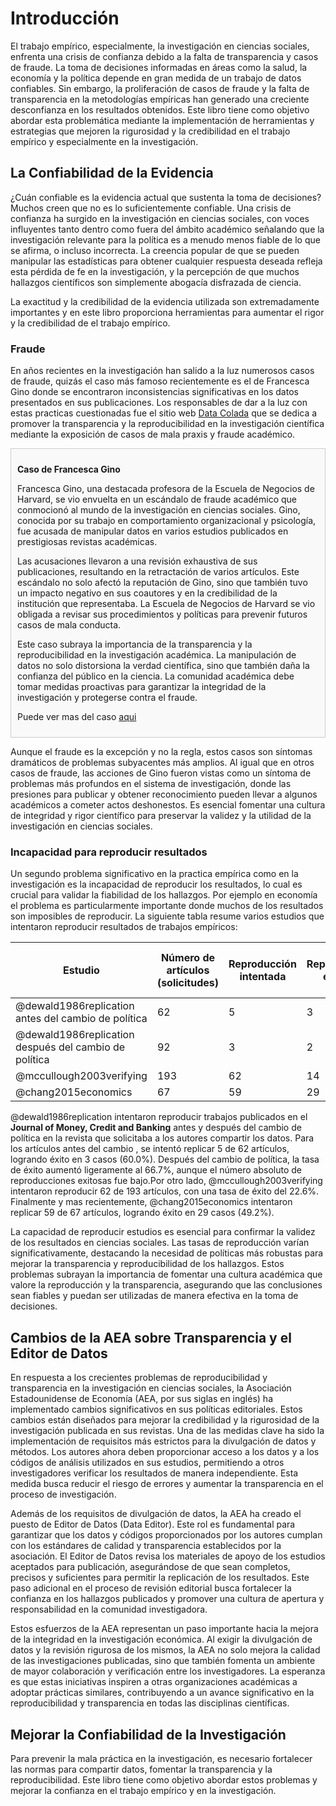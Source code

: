 # Introducción {#intro}


El trabajo empírico, especialmente, la investigación en ciencias sociales, enfrenta una crisis de confianza debido a la falta de transparencia y casos de fraude. La toma de decisiones informadas en áreas como la salud, la economía y la política depende en gran medida de un trabajo de datos confiables. Sin embargo, la proliferación de casos de fraude y la falta de transparencia en la metodologías empíricas han generado una creciente desconfianza en los resultados obtenidos. Este libro tiene como objetivo abordar esta problemática mediante la implementación de herramientas y estrategias que mejoren la rigurosidad y la credibilidad en el trabajo empírico y especialmente en la investigación.


## La Confiabilidad de la Evidencia

¿Cuán confiable es la evidencia actual que sustenta la toma de decisiones? Muchos creen que no es lo suficientemente confiable. Una crisis de confianza ha surgido en la investigación en ciencias sociales, con voces influyentes tanto dentro como fuera del ámbito académico señalando que la investigación relevante para la política es a menudo menos fiable de lo que se afirma, o incluso incorrecta. La creencia popular de que se pueden manipular las estadísticas para obtener cualquier respuesta deseada refleja esta pérdida de fe en la investigación, y la percepción de que muchos hallazgos científicos son simplemente abogacía disfrazada de ciencia.


La exactitud y la credibilidad de la evidencia utilizada son extremadamente importantes y en este libro proporciona herramientas para aumentar el rigor y la credibilidad de el trabajo empírico. 

### Fraude 

En años recientes en la investigación han salido a la luz numerosos casos de fraude, quizás el caso más famoso recientemente es el de Francesca Gino donde se encontraron inconsistencias significativas en los datos presentados en sus publicaciones. Los responsables de dar a la luz con estas practicas cuestionadas fue  el sitio web  [Data Colada](https://datacolada.org/) que se dedica a promover la transparencia y la reproducibilidad en la investigación científica mediante la exposición de casos de mala praxis y fraude académico. 

<div style="border: 1px solid #ccc; padding: 10px; background-color: #f9f9f9;">

<b>Caso de Francesca Gino</b>

Francesca Gino, una destacada profesora de la Escuela de Negocios de Harvard, se vio envuelta en un escándalo de fraude académico que conmocionó al mundo de la investigación en ciencias sociales. Gino, conocida por su trabajo en comportamiento organizacional y psicología, fue acusada de manipular datos en varios estudios publicados en prestigiosas revistas académicas. 

Las acusaciones llevaron a una revisión exhaustiva de sus publicaciones, resultando en la retractación de varios artículos. Este escándalo no solo afectó la reputación de Gino, sino que también tuvo un impacto negativo en sus coautores y en la credibilidad de la institución que representaba. La Escuela de Negocios de Harvard se vio obligada a revisar sus procedimientos y políticas para prevenir futuros casos de mala conducta.

Este caso subraya la importancia de la transparencia y la reproducibilidad en la investigación académica. La manipulación de datos no solo distorsiona la verdad científica, sino que también daña la confianza del público en la ciencia. La comunidad académica debe tomar medidas proactivas para garantizar la integridad de la investigación y protegerse contra el fraude.

Puede ver mas del caso [aqui](https://datacolada.org/109)


</div>

Aunque el fraude es la excepción y no la regla, estos casos son síntomas dramáticos de problemas subyacentes más amplios. Al igual que en otros casos de fraude, las acciones de Gino fueron vistas como un síntoma de problemas más profundos en el sistema de investigación, donde las presiones para publicar y obtener reconocimiento pueden llevar a algunos académicos a cometer actos deshonestos. Es esencial fomentar una cultura de integridad y rigor científico para preservar la validez y la utilidad de la investigación en ciencias sociales.



### Incapacidad para reproducir resultados

Un segundo problema significativo en la practica empírica como en la investigación es la incapacidad de reproducir los resultados, lo cual es crucial para validar la fiabilidad de los hallazgos. Por ejemplo en economía el problema es particularmente importante donde muchos de los resultados son imposibles de reproducir. La siguiente tabla resume varios estudios que intentaron reproducir resultados de trabajos empíricos:

| Estudio | Número de artículos (solicitudes) | Reproducción intentada | Reproducción exitosa | Tasa de reproducción | Tasa de reproducción por artículo empírico |
|---------|-----------------------------------|------------------------|----------------------|----------------------|--------------------------------------------|
| @dewald1986replication antes del cambio de política | 62 | 5 | 3 | 60.0% | 4.8% |
| @dewald1986replication después del cambio de política | 92 | 3 | 2 | 66.7% | 2.2% |
| @mccullough2003verifying | 193 | 62 | 14 | 22.6% | 7.3% |
| @chang2015economics | 67 | 59 | 29 | 49.2% | 43.3% |


@dewald1986replication intentaron reproducir trabajos publicados en el **Journal of Money, Credit and Banking** antes y después del cambio de política en la revista que solicitaba a los autores compartir los datos. Para los artículos antes del cambio , se intentó replicar 5 de 62 artículos, logrando éxito en 3 casos (60.0%). Después del cambio de política, la tasa de éxito aumentó ligeramente al 66.7%, aunque el número absoluto de reproducciones exitosas fue bajo.Por otro lado, @mccullough2003verifying intentaron reproducir 62 de 193 artículos, con una tasa de éxito del 22.6%. Finalmente y mas recientemente, @chang2015economics intentaron replicar 59 de 67 artículos, logrando éxito en 29 casos (49.2%). 

La capacidad de reproducir estudios es esencial para confirmar la validez de los resultados en ciencias sociales. Las tasas de reproducción varían significativamente, destacando la necesidad de políticas más robustas para mejorar la transparencia y reproducibilidad de los hallazgos. Estos problemas subrayan la importancia de fomentar una cultura académica que valore la reproducción y la transparencia, asegurando que las conclusiones  sean fiables y puedan ser utilizadas de manera efectiva en la toma de decisiones.




## Cambios de la AEA sobre Transparencia y el Editor de Datos

En respuesta a los crecientes problemas de reproducibilidad y transparencia en la investigación en ciencias sociales, la Asociación Estadounidense de Economía (AEA, por sus siglas en inglés) ha implementado cambios significativos en sus políticas editoriales. Estos cambios están diseñados para mejorar la credibilidad y la rigurosidad de la investigación publicada en sus revistas. Una de las medidas clave ha sido la implementación de requisitos más estrictos para la divulgación de datos y métodos. Los autores ahora deben proporcionar acceso a los datos y a los códigos de análisis utilizados en sus estudios, permitiendo a otros investigadores verificar los resultados de manera independiente. Esta medida busca reducir el riesgo de errores y aumentar la transparencia en el proceso de investigación.

Además de los requisitos de divulgación de datos, la AEA ha creado el puesto de Editor de Datos (Data Editor). Este rol es fundamental para garantizar que los datos y códigos proporcionados por los autores cumplan con los estándares de calidad y transparencia establecidos por la asociación. El Editor de Datos revisa los materiales de apoyo de los estudios aceptados para publicación, asegurándose de que sean completos, precisos y suficientes para permitir la replicación de los resultados. Este paso adicional en el proceso de revisión editorial busca fortalecer la confianza en los hallazgos publicados y promover una cultura de apertura y responsabilidad en la comunidad investigadora.

Estos esfuerzos de la AEA representan un paso importante hacia la mejora de la integridad en la investigación económica. Al exigir la divulgación de datos y la revisión rigurosa de los mismos, la AEA no solo mejora la calidad de las investigaciones publicadas, sino que también fomenta un ambiente de mayor colaboración y verificación entre los investigadores. La esperanza es que estas iniciativas inspiren a otras organizaciones académicas a adoptar prácticas similares, contribuyendo a un avance significativo en la reproducibilidad y transparencia en todas las disciplinas científicas.


## Mejorar la Confiabilidad de la Investigación

Para prevenir la mala práctica en la investigación, es necesario fortalecer las normas para compartir  datos, fomentar la transparencia y la reproducibilidad. Este libro tiene como objetivo abordar estos problemas y mejorar la confianza en el trabajo empírico y en la investigación.


